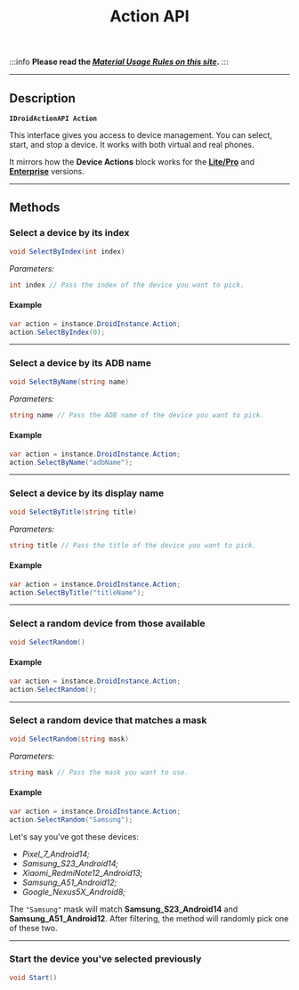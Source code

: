 ﻿---
sidebar_position: 2
title: Action API
description: Device management.
---

:::info **Please read the [*Material Usage Rules on this site*](../Disclaimer).**
:::
_______________________________________________  
## Description  
**`IDroidActionAPI Action`**  

This interface gives you access to device management. You can select, start, and stop a device. It works with both virtual and real phones.

It mirrors how the **Device Actions** block works for the [**Lite/Pro**](../Android/ProLite/action) and [**Enterprise**](../Android/Enterprise/action) versions.
_______________________________________________
## Methods  
### Select a device by its index
```csharp
void SelectByIndex(int index)  
```
*Parameters:*
```csharp
int index // Pass the index of the device you want to pick.
```  

#### Example  
```csharp
var action = instance.DroidInstance.Action;
action.SelectByIndex(0);
```
_______________________________________________
### Select a device by its ADB name
```csharp
void SelectByName(string name)  
```
*Parameters:*
```csharp
string name // Pass the ADB name of the device you want to pick.
```  

#### Example  
```csharp
var action = instance.DroidInstance.Action;
action.SelectByName("adbName");
```
_______________________________________________
### Select a device by its display name
```csharp
void SelectByTitle(string title)  
```
*Parameters:*   
```csharp
string title // Pass the title of the device you want to pick.
```  

#### Example  
```csharp
var action = instance.DroidInstance.Action;
action.SelectByTitle("titleName");
```
_______________________________________________
### Select a random device from those available
```csharp
void SelectRandom()  
``` 

#### Example  
```csharp
var action = instance.DroidInstance.Action;
action.SelectRandom();
```
_______________________________________________
### Select a random device that matches a mask
```csharp
void SelectRandom(string mask)  
``` 
*Parameters:*   
```csharp
string mask // Pass the mask you want to use.  
```  

#### Example  
```csharp
var action = instance.DroidInstance.Action;
action.SelectRandom("Samsung");
```
Let's say you've got these devices:  
- *Pixel_7_Android14;*  
- *Samsung_S23_Android14;*  
- *Xiaomi_RedmiNote12_Android13;*  
- *Samsung_A51_Android12;*  
- *Google_Nexus5X_Android8;*  

The `"Samsung"` mask will match **Samsung_S23_Android14** and **Samsung_A51_Android12**. After filtering, the method will randomly pick one of these two.
_______________________________________________
### Start the device you've selected previously
```csharp
void Start()  
```